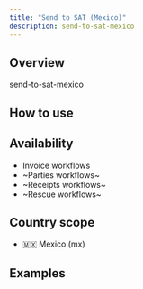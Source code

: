 ```yaml
---
title: "Send to SAT (Mexico)"
description: send-to-sat-mexico
---
```


## Overview

send-to-sat-mexico

## How to use

<Steps>
	<Step title="Step 1">
	</Step>
	<Step title="Step 2">
	</Step>
</Steps>

## Availability

* Invoice workflows
* ~Parties workflows~
* ~Receipts workflows~
* ~Rescue workflows~

## Country scope

* 🇲🇽 Mexico (mx)


## Examples